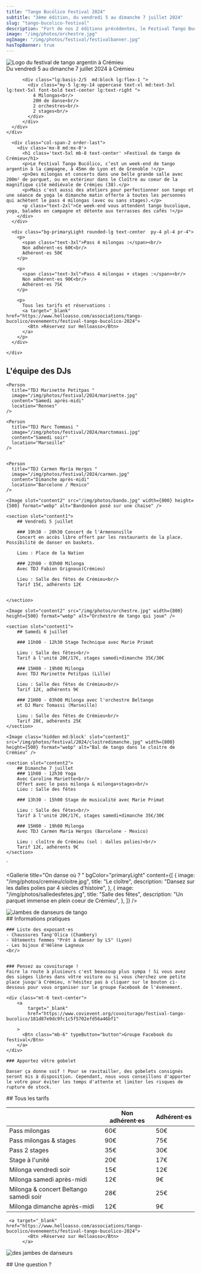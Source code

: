 ```yaml
---
title: "Tango Bucólico Festival 2024"
subtitle: "3ème édition, du vendredi 5 au dimanche 7 juillet 2024"
slug: "tango-bucolico-festival"
description: "Fort de nos 2 éditions précédentes, le Festival Tango Bucólico, prend de l'ampleur ! Nous avons ajouté le vendredi soir pour 3 jours de fête !"
image: "/img/photos/orchestre.jpg"
ogImage: "/img/photos/festival/festivalbanner.jpg"
hasTopBanner: true
---
```



<TextOverImage bgImage="/img/photos/festival/backgroundimg2024.webp">
    <div slot="content" class="container" >
      <div class="container mx-auto  my-20 lg:flex lg:flex-row lg:gap-8 px-4">
          <div class="lg:basis-3/5 lg:flex-1">
              <Image
                  src="/img/photos/festival/logo-tango-festival.svg"
                  width={1200}
                  height={450}
                  alt="Logo du festival de tango argentin à Crémieu"
                  slot="content1"
                  class="max-w-xs lg:max-w-full text-center mx-auto"
                />
                <div class='mx-auto text-center font-semibold  text-xl lg:text-3xl mt-3'>
                  Du vendredi 5 au dimanche 7 juillet 2024 à Crémieu
                </div>
          </div>

          <div class="lg:basis-2/5  md:block lg:flex-1 ">
            <div class="my-5 lg:my-14 uppercase text-xl md:text-3xl lg:text-5xl font-bold text-center lg:text-right ">
              4 Milongas<br/>
              20H de danse<br/>
              2 orchestres<br/>
              2 stages<br/>
            </div>
          </div>
      </div>
    </div>

</TextOverImage>

<section>
  <div class="container mx-auto my-8 ">
    <div class="md:grid md:grid-cols-3 gap-8 ">

      <div class="col-span-2 order-last">
        <div class='mx-8 md:mx-0'>
          <h1 class='text-5xl mb-8 text-center' >Festival de tango de Crémieu</h1>
          <p>Le Festival Tango Bucólico, c’est un week-end de tango argentin à la campagne, à 45mn de Lyon et de Grenoble !</p>
          <p>Des milongas et concerts dans une belle grande salle avec 200m² de parquet, ou en extérieur dans le Cloître au coeur de la magnifique cité médiévale de Crémieu (38).</p>
          <p>Mais c'est aussi des ateliers pour perfectionner son tango et une séance de yoga le dimanche matin offerte à toutes les personnes qui achètent le pass 4 milongas (avec ou sans stages).</p>
          <p class="text-2xl">Ce week-end vous attendent tango bucolique, yoga, balades en campagne et détente aux terrasses des cafés !</p>
        </div>
      </div>

      <div class="bg-primaryLight rounded-lg text-center  py-4 pl-4 pr-4">
        <p>
          <span class="text-3xl">Pass 4 milongas :</span><br/>
          Non adhérent·es 60€<br/>
          Adhérent·es 50€
        </p>

        <p>
          <span class="text-3xl">Pass 4 milongas + stages :</span><br/>
          Non adhérent·es 90€<br/>
          Adhérent·es 75€
        </p>

        <p>
          Tous les tarifs et réservations :
          <a target="_blank" href="https://www.helloasso.com/associations/tango-bucolico/evenements/festival-tango-bucolico-2024">
            <Btn >Réservez sur Helloasso</Btn>
          </a>
        </p>
      </div>

    </div>

  </div>

  <div class="grid grid-cols-1 gap-4 my-4 xl:mt-8 md:grid-cols-3 xl:grid-cols-3">
    <Person
      title="Orchestre l'Armenonville"
      image="/img/photos/festival/2024/armenonville.jpg"
      content="Orchestre du vendredi soir"
      location="France"
      size="big"
      form="square"
    />
    <Person
      title="Orchestre Beltango"
      image="/img/photos/festival/2024/beltango.jpg"
      content="Orchestre du samedi soir"
      location="Serbie"
      size="big"
      form="square"
    />
    <Person
      title="Marie Primat"
      image="/img/photos/festival/2024/marieprima.jpg"
      content="Stages technique & musicalité"
      location="Grenoble"
      size="big"
      form="square"
    />
  </div>
</section>

<section class='bg-primaryLight xl:py-8'>
  <div class="text-center"><h2>L'équipe des DJs</h2></div>

  <div class=" grid grid-cols-2 gap-4 mt-4  md:grid-cols-4 xl:grid-cols-4 text-center">
    <Person
      title="TDJ Fabien Grignoux"
      image="/img/photos/festival/2024/fabien.jpg"
      content="Vendredi soir"
      location="Lyon / Crémieu"
    />

    <Person
      title="TDJ Marinette Petitpas "
      image="/img/photos/festival/2024/marinette.jpg"
      content="Samedi après-midi"
      location="Rennes"
    />

    <Person
      title="TDJ Marc Tommasi "
      image="/img/photos/festival/2024/marctomasi.jpg"
      content="Samedi soir"
      location="Marseille"
    />


    <Person
      title="TDJ Carmen María Hergos "
      image="/img/photos/festival/2024/carmen.jpg"
      content="Dimanche après-midi"
      location="Barcelone / Mexico"
    />

  </div>
</section>

<TextWithImage order="imageText" invert="true">

    <Image slot="content2" src="/img/photos/bando.jpg" width={800} height={500} format="webp" alt="Bandonéon posé sur une chaise" />

    <section slot="content1">
        ## Vendredi 5 juillet

        ### 19h30 - 20h30 Concert de l'Armenonville
        Concert en accès libre offert par les restaurants de la place. Possibilité de danser en baskets.

        Lieu : Place de la Nation

        ### 22h00 - 03h00 Milonga
        Avec TDJ Fabien Grignoux(Crémieu)

        Lieu : Salle des fêtes de Crémieu<br/>
        Tarif 15€, adhérents 12€


    </section>

</TextWithImage>

<TextWithImage order="imageText">

    <Image slot="content2" src="/img/photos/orchestre.jpg" width={800} height={500} format="webp" alt="Orchestre de tango qui joue" />

    <section slot="content1">
        ## Samedi 6 juillet

        ### 11h00 - 12h30 Stage Technique avec Marie Primat

        Lieu : Salle des fêtes<br/>
        Tarif à l'unité 20€/17€, stages samedi+dimanche 35€/30€

        ### 15H00 - 19h00 Milonga
        Avec TDJ Marinette Petitpas (Lille)

        Lieu : Salle des fêtes de Crémieu<br/>
        Tarif 12€, adhérents 9€

        ### 21H00 - 03h00 Milonga avec l'orchestre Beltango
        et DJ Marc Tomassi (Marseille)

        Lieu : Salle des fêtes de Crémieu<br/>
        Tarif 28€, adhérents 25€
    </section>

</TextWithImage>

<TextWithImage order="imageText">

    <Image class='hidden md:block' slot="content1" src="/img/photos/festival/2024/cloitredimanche.jpg" width={800} height={500} format="webp" alt="Bal de tango dans le cloitre de Crémieu" />

    <section slot="content2">
        ## Dimanche 7 juillet
        ### 11h00 - 12h30 Yoga
        Avec Caroline Mariette<br/>
        Offert avec le pass milonga & milonga+stages<br/>
        Lieu : Salle des fêtes

        ### 13h30 - 15h00 Stage de musicalité avec Marie Primat

        Lieu : Salle des fêtes<br/>
        Tarif à l'unité 20€/17€, stages samedi+dimanche 35€/30€

        ### 15H00 - 19h00 Milonga
        Avec TDJ Carmen María Hergos (Barcelone - Mexico)

        Lieu : cloître de Crémieu (sol : dalles polies)<br/>
        Tarif 12€, adhérents 9€
    </section>

</TextWithImage>
`

<Gallerie
  title="On danse où ? "
  bgColor="primaryLight"
  content={[
    {
      image: "/img/photos/cremieu/cloitre.jpg",
      title: "Le cloître",
      description: "Dansez sur les dalles polies par 4 siècles d'histoire",
    },
    {
      image: "/img/photos/salledesfetes.jpg",
      title: "Salle des fêtes",
      description: "Un parquet immense en plein coeur de Crémieu",
    },
  ]}
/>

<TextWithImage order="imageText">
  <Image
    slot="content1"
    src="/img/photos/festival/2024/parada2.jpg"
    height={600}
    width={1000}
    format="webp"
    alt="Jambes de danseurs de tango"
  />

  <section slot="content2">
    ## Informations pratiques

    ### Liste des exposant·es
    - Chaussures Tang'Olica (Chambery)
    - Vêtements femmes "Prêt à danser by LS" (Lyon)
    - Les bijoux d'Hélène Lagneux
    <br/>


    ### Pensez au covoiturage !
    Faire la route à plusieurs c'est beaucoup plus sympa ! Si vous avez des sièges libres dans vôtre voiture ou si vous cherchez une petite place jusqu'à Crémieu, n'hésitez pas à cliquer sur le bouton ci-dessous pour vous organiser sur le groupe Facebook de l'événement.

    <div class="mt-6 text-center">
        <a
            target="_blank"
            href="https://www.covievent.org/covoiturage/festival-tango-bucolico/181d87e9dc9fc1c5f5702efd56a46bf1"

        >
          <Btn class="mb-6" typeButton="button">Groupe Facebook du festival</Btn>
        </a>
    </div>

    ### Apportez vôtre gobelet

    Danser ça donne soif ! Pour se ravitailler, des gobelets consignés seront mis à disposition. Cependant, nous vous conseillons d'apporter le votre pour éviter les temps d'attente et limiter les risques de rupture de stock.

  </section>
</TextWithImage>

<section class="bg-primaryLight">
  <div class=" container mx-auto py-8 text-center">
    ## Tous les tarifs
    <table class="table-fixed w-full ">
      <thead>
        <tr>
          <th ></th>
          <th>Non adhérent·es</th>
          <th >Adhérent·es</th>
        </tr>
      </thead>
      <tbody >
        <tr class="border border-primaryMedium">
          <td class="text-right">Pass milongas</td>
          <td>60€</td>
          <td>50€</td>
        </tr>
        <tr class="border border-primaryMedium">
          <td class="text-right">Pass milongas & stages</td>
          <td>90€</td>
          <td>75€</td>
        </tr>
        <tr class="border border-primaryMedium">
          <td class="text-right">Pass 2 stages</td>
          <td>35€</td>
          <td>30€</td>
        </tr>
        <tr class="border border-primaryMedium">
          <td class="text-right">Stage à l'unité</td>
          <td>20€</td>
          <td>17€</td>
        </tr>
        <tr class="border border-primaryMedium">
          <td class="text-right">Milonga vendredi soir</td>
          <td>15€</td>
          <td>12€</td>
        </tr>
        <tr class="border border-primaryMedium">
          <td class="text-right">Milonga samedi après-midi</td>
          <td>12€</td>
          <td>9€</td>
        </tr>
        <tr class="border border-primaryMedium">
          <td class="text-right">Milonga & concert Beltango samedi soir</td>
          <td>28€</td>
          <td>25€</td>
        </tr>
        <tr class="border border-primaryMedium">
          <td class="text-right">Milonga dimanche après-midi</td>
          <td>12€</td>
          <td>9€</td>
        </tr>
      </tbody>
    </table>

     <a target="_blank" href="https://www.helloasso.com/associations/tango-bucolico/evenements/festival-tango-bucolico-2024">
            <Btn >Réservez sur Helloasso</Btn>
          </a>

  </div>
</section>

<TextWithImage order="imageText">

<Image
  slot="content2"
  src="/img/photos/pied4.jpg"
  height={600}
  width={1000}
  format="webp"
  alt="des jambes de danseurs"
/>

<section slot="content1">
  ## Une question ?
  <ContactForm client:load />
</section>

</TextWithImage>
